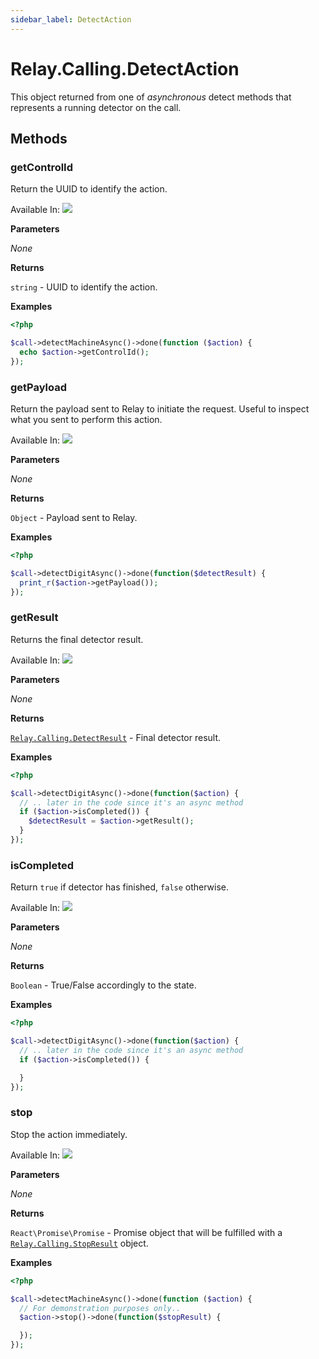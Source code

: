 ```yaml
---
sidebar_label: DetectAction
---
```


# Relay.Calling.DetectAction

This object returned from one of _asynchronous_ detect methods that represents a running detector on the call.

## Methods

<div class="method-definitions"></div>

### getControlId

Return the UUID to identify the action.

Available In: <img class="method-available-tag" src="https://img.shields.io/badge/-v2.1+-brightgreen.svg" />

**Parameters**

_None_

**Returns**

`string` - UUID to identify the action.

**Examples**

```php title="Start a detector and print the controlId."
<?php

$call->detectMachineAsync()->done(function ($action) {
  echo $action->getControlId();
});
```

### getPayload

Return the payload sent to Relay to initiate the request. Useful to inspect what you sent to perform this action.

Available In: <img class="method-available-tag" src="https://img.shields.io/badge/-v2.1+-brightgreen.svg" />

**Parameters**

_None_

**Returns**

`Object` - Payload sent to Relay.

**Examples**

```php title="Start a detector and print out the payload."
<?php

$call->detectDigitAsync()->done(function($detectResult) {
  print_r($action->getPayload());
});
```

### getResult

Returns the final detector result.

Available In: <img class="method-available-tag" src="https://img.shields.io/badge/-v2.1+-brightgreen.svg" />

**Parameters**

_None_

**Returns**

[`Relay.Calling.DetectResult`](relay/server-sdk/php/reference/relay_calling/detect_result.mdx) - Final detector result.

**Examples**

```php title="Trying detecting DTMF and grab the result when it's completed."
<?php

$call->detectDigitAsync()->done(function($action) {
  // .. later in the code since it's an async method
  if ($action->isCompleted()) {
    $detectResult = $action->getResult();
  }
});
```

### isCompleted

Return `true` if detector has finished, `false` otherwise.

Available In: <img class="method-available-tag" src="https://img.shields.io/badge/-v2.1+-brightgreen.svg" />

**Parameters**

_None_

**Returns**

`Boolean` - True/False accordingly to the state.

**Examples**

```php title="Trying detecting DTMF and check if it has finished."
<?php

$call->detectDigitAsync()->done(function($action) {
  // .. later in the code since it's an async method
  if ($action->isCompleted()) {

  }
});
```

### stop

Stop the action immediately.

Available In: <img class="method-available-tag" src="https://img.shields.io/badge/-v2.1+-brightgreen.svg" />

**Parameters**

_None_

**Returns**

`React\Promise\Promise` - Promise object that will be fulfilled with a [`Relay.Calling.StopResult`](relay/server-sdk/php/reference/relay_calling/stop_result.mdx) object.

**Examples**

```php title="Trying detecting a machine and then stop the action."
<?php

$call->detectMachineAsync()->done(function ($action) {
  // For demonstration purposes only..
  $action->stop()->done(function($stopResult) {

  });
});
```
